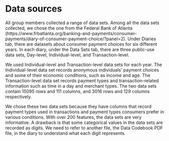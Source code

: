 # Data sources

  All group members collected a range of data sets. Among all the data sets collected, we chose the one from the Federal Bank of Atlanta (https://www.frbatlanta.org/banking-and-payments/consumer-payments/diary-of-consumer-payment-choice/?panel=2). Under Diaries tab, there are datasets about consumer payment choices for six different years. In each diary, under the Data Sets tab, there are three public-use data sets, Day-level, Individual-level, and Transaction-level. 

  We used Individual-level and Transaction-level data sets for each year. The Individual-level data set records anonymous individuals' payment choices and some of their economic conditions, such as income and age. The Transaction-level data set records payment types and transaction-related information such as time in a day and merchant types. The two data sets contain 15095 rows and 111 columns, and 3016 rows and 129 columns respectively.
  
  We chose these two data sets because they have columns that record payment types used in transactions and payment types consumers prefer in various conditions. With over 200 features, the data sets are very informative. A drawback is that some categorical values in the data sets are recorded as digits. We need to refer to another file, the Data Codebook PDF file, in the diary to understand what each digit represents.